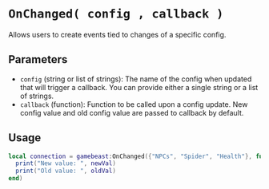 # `OnChanged( config , callback )`

Allows users to create events tied to changes of a specific config.


## Parameters
- `config` (string or list of strings): The name of the config when updated that will trigger a callback. You can provide either a single string or a list of strings.
- `callback` (function): Function to be called upon a config update. New config value and old config value are passed to callback by default.


## Usage
```lua filename="OnChanged"
local connection = gamebeast:OnChanged({"NPCs", "Spider", "Health"}, function(newVal, oldVal)
  print("New value: ", newVal)
  print("Old value: ", oldVal)
end)
```